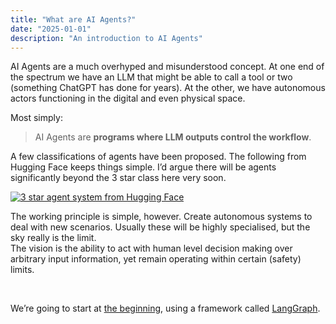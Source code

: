```yaml
---
title: "What are AI Agents?"
date: "2025-01-01"
description: "An introduction to AI Agents"
---
```


AI Agents are a much overhyped and misunderstood concept. At one end of the spectrum we have an LLM that might be able to call a tool or two (something ChatGPT has done for years). At the other, we have autonomous actors functioning in the digital and even physical space.

Most simply:

> AI Agents are **programs where LLM outputs control the workflow**.
> 

A few classifications of agents have been proposed. The following from Hugging Face keeps things simple. I’d argue there will be agents significantly beyond the 3 star class here very soon.

[![3 star agent system from Hugging Face](/images/agent-star.png)](https://huggingface.co/docs/smolagents/en/conceptual_guides/intro_agents)

The working principle is simple, however. Create autonomous systems to deal with new scenarios. Usually these will be highly specialised, but the sky really is the limit.\
The vision is the ability to act with human level decision making over arbitrary input information, yet remain operating within certain (safety) limits.

<br />

We’re going to start at [the beginning](https://www.lachlan.xyz/tutorials/why-langgraph), using a framework called [LangGraph](https://www.langchain.com/langgraph).